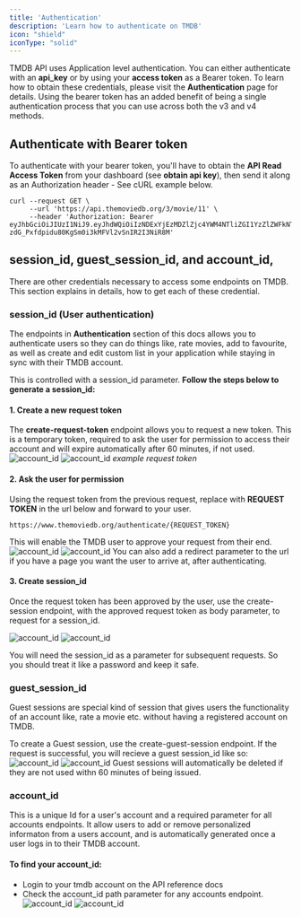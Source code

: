 ```yaml
---
title: 'Authentication'
description: 'Learn how to authenticate on TMDB'
icon: "shield"
iconType: "solid"
---
```


TMDB API uses Application level authentication. You can either authenticate with an **api_key** or by using your **access token** as a Bearer token.
To learn how to obtain these credentials, please visit the **Authentication** page for details.
<Info>
    Using the bearer token has an added benefit of being a single authentication process that you can
    use across both the v3 and v4 methods.
</Info>


## Authenticate with Bearer token
To authenticate with your bearer token, you'll have to obtain the **API Read Access Token**
 from your dashboard (see **obtain api key**), then send it along as an Authorization header - See cURL example below.

```
curl --request GET \
     --url 'https://api.themoviedb.org/3/movie/11' \
     --header 'Authorization: Bearer eyJhbGciOiJIUzI1NiJ9.eyJhdWQiOiIzNDExYjEzMDZlZjc4YWM4NTliZGI1YzZlZWFkNTIyOSIsIm5iZiI6MTczMzc1MzU2OS4yMTcsInN1YiI6IjY3NTZmYWUxOGIyY2MyNzg4YjExZGUzOCIsInNjb3BlcyI6WyJhcGlfcmVhZCJdLCJ2ZXJzaW9uIjoxfQ.x5-zdG_Pxfdpidu80KgSm0i3kMFVl2vSnIR2I3NiR8M'
```

## session_id, guest_session_id, and account_id, 
There are other credentials necessary to access some endpoints on TMDB. 
This section explains in details, how to get each of these credential.

### session_id (User authentication)
The endpoints in **Authentication** section of this docs allows you to authenticate users so they can do things like, rate movies, 
add to favourite, as well as create and edit custom list in your application 
while staying in sync with their TMDB account.

This is controlled with a session_id parameter. 
**Follow the steps below to generate a session_id:**
#### 1. Create a new request token
The **create-request-token** endpoint allows you to request a new token. 
This is a temporary token, required to ask the user for permission to access their account 
and will expire automatically after 60 minutes, if not used.
<img
    className="block dark:hidden"
    src="/images/request-token.png"
    alt="account_id"
    />
    <img
    className="hidden dark:block"
    src="/images/request-token.png"
    alt="account_id"
    />
    *example request token*
#### 2. Ask the user for permission
Using the request token from the previous request, replace with **REQUEST TOKEN** 
in the url below and forward to your user.
```Example
https://www.themoviedb.org/authenticate/{REQUEST_TOKEN}
```
This will enable the TMDB user to approve your request from their end.
<img
    className="block dark:hidden"
    src="/images/user-auth.png"
    alt="account_id"
    />
    <img
    className="hidden dark:block"
    src="/images/user-auth.png"
    alt="account_id"
    />
You can also add a redirect parameter to the url if you have a page you want the user to arrive at, after authenticating.

#### 3. Create session_id
Once the request token has been approved by the user, use the create-session endpoint, 
with the approved request token as body parameter, to request for a session_id.

<img
    className="block dark:hidden"
    src="/images/session-id.png"
    alt="account_id"
    />
    <img
    className="hidden dark:block"
    src="/images/session-id.png"
    alt="account_id"
    />

<Info>
    You will need the session_id as a parameter for subsequent requests. 
    So you should treat it like a password and keep it safe.
</Info>

### guest_session_id
Guest sessions are special kind of session that gives users the functionality of an account 
like, rate a movie etc. without having a registered account on TMDB.

To create a Guest session, use the create-guest-session endpoint. If the request is successful,
you will recieve a guest session_id like so:
<img
    className="block dark:hidden"
    src="/images/guest-session.png"
    alt="account_id"
    />
    <img
    className="hidden dark:block"
    src="/images/guest-session.png"
    alt="account_id"
    />
<Info>
   Guest sessions will automatically be deleted if they are not used withn 60 minutes of being issued.
</Info>


### account_id
This is a unique Id for a user's account and a required parameter for all accounts endpoints. 
It allow users to add or remove personalized informaton from a users account, and is 
automatically generated once a user logs in to their TMDB account.
#### To find your account_id:
- Login to your tmdb account on the API reference docs 
- Check the account_id path parameter for any accounts endpoint.
<img
    className="block dark:hidden"
    src="/images/account-id.png"
    alt="account_id"
    />
    <img
    className="hidden dark:block"
    src="/images/account-id.png"
    alt="account_id"
    />
